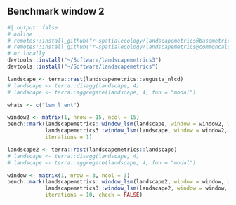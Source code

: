 ## Benchmark window 2

```r
#| output: false
# online
# remotes::install_github("r-spatialecology/landscapemetrics@basemetrics3")
# remotes::install_github("r-spatialecology/landscapemetrics@commoncalcs")
# or locally
devtools::install("~/Software/landscapemetrics3")
devtools::install("~/Software/landscapemetrics")
```

```r
landscape <- terra::rast(landscapemetrics::augusta_nlcd)
# landscape <- terra::disagg(landscape, 4)
# landscape <- terra::aggregate(landscape, 4, fun = "modal")
```

```r
whats <- c("lsm_l_ent")
```


```r
window2 <- matrix(1, nrow = 15, ncol = 15)
bench::mark(landscapemetrics::window_lsm(landscape, window = window2, what = whats),
            landscapemetrics3::window_lsm(landscape, window = window2, what = whats),
            iterations = 1)
```

```r
landscape2 <- terra::rast(landscapemetrics::landscape)
# landscape <- terra::disagg(landscape, 4)
# landscape <- terra::aggregate(landscape, 4, fun = "modal")
```

```r
window <- matrix(1, nrow = 3, ncol = 3)
bench::mark(landscapemetrics::window_lsm(landscape2, window = window, what = whats),
            landscapemetrics3::window_lsm(landscape2, window = window, what = whats),
            iterations = 10, check = FALSE)
```
